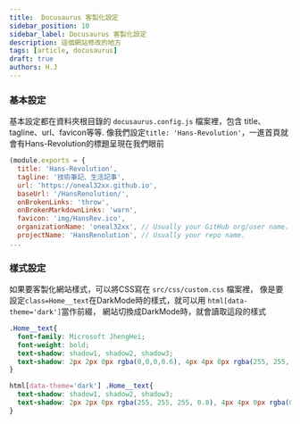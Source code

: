 ```yaml
---
title:  Docusaurus 客製化設定
sidebar_position: 10
sidebar_label: Docusaurus 客製化設定
description: 這個網站修改的地方
tags: [article, docusaurus]
draft: true
authors: H.J
---
```



### 基本設定

基本設定都在資料夾根目錄的 `docusaurus.config.js` 檔案裡，包含 title、tagline、url、favicon等等.
像我們設定`title: 'Hans-Revolution'`，一進首頁就會有Hans-Revolution的標題呈現在我們眼前

```javascript title="docusaurus.config.js" showLineNumbers 
(module.exports = {
  title: 'Hans-Revolution',
  tagline: '技術筆記、生活記事',
  url: 'https://oneal32xx.github.io',
  baseUrl: '/HansRenolution/',
  onBrokenLinks: 'throw',
  onBrokenMarkdownLinks: 'warn',
  favicon: 'img/HansRev.ico',
  organizationName: 'oneal32xx', // Usually your GitHub org/user name.
  projectName: 'HansRenolution', // Usually your repo name.
...
```

### 樣式設定

如果要客製化網站樣式，可以將CSS寫在 `src/css/custom.css` 檔案裡，
像是要設定`class=Home__text`在DarkMode時的樣式，就可以用 `html[data-theme='dark']`當作前綴，
網站切換成DarkMode時，就會讀取這段的樣式

```css title="src/css/custom.css" showLineNumbers 
.Home__text{
  font-family: Microsoft JhengHei;
  font-weight: bold;
  text-shadow: shadow1, shadow2, shadow3;
  text-shadow: 2px 2px 0px rgba(0,0,0,0.6), 4px 4px 0px rgba(255, 255, 255, 0.5);
}

html[data-theme='dark'] .Home__text{
  text-shadow: shadow1, shadow2, shadow3;
  text-shadow: 2px 2px 0px rgba(255, 255, 255, 0.8), 4px 4px 0px rgba(0,0,0,0.15);
}

```

